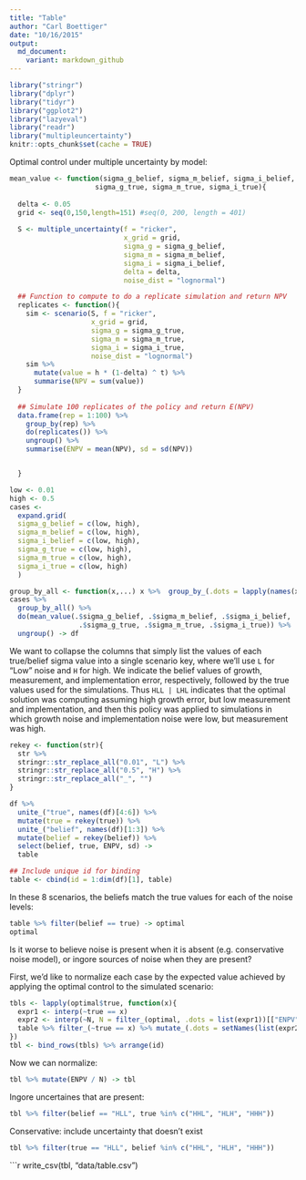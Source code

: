 ```yaml
---
title: "Table"
author: "Carl Boettiger"
date: "10/16/2015"
output: 
  md_document:
    variant: markdown_github
---
```


```r
library("stringr")
library("dplyr")
library("tidyr")
library("ggplot2")
library("lazyeval")
library("readr")
library("multipleuncertainty")
knitr::opts_chunk$set(cache = TRUE)
```



Optimal control under multiple uncertainty by model:


```r


mean_value <- function(sigma_g_belief, sigma_m_belief, sigma_i_belief,
                     sigma_g_true, sigma_m_true, sigma_i_true){
  
  delta <- 0.05
  grid <- seq(0,150,length=151) #seq(0, 200, length = 401)
  
  S <- multiple_uncertainty(f = "ricker", 
                            x_grid = grid, 
                            sigma_g = sigma_g_belief, 
                            sigma_m = sigma_m_belief, 
                            sigma_i = sigma_i_belief,
                            delta = delta,
                            noise_dist = "lognormal")

  ## Function to compute to do a replicate simulation and return NPV
  replicates <- function(){
    sim <- scenario(S, f = "ricker", 
                    x_grid = grid, 
                    sigma_g = sigma_g_true, 
                    sigma_m = sigma_m_true, 
                    sigma_i = sigma_i_true, 
                    noise_dist = "lognormal")
    sim %>% 
      mutate(value = h * (1-delta) ^ t) %>% 
      summarise(NPV = sum(value))
  }
  
  ## Simulate 100 replicates of the policy and return E(NPV)
  data.frame(rep = 1:100) %>% 
    group_by(rep) %>% 
    do(replicates()) %>% 
    ungroup() %>%
    summarise(ENPV = mean(NPV), sd = sd(NPV))


  }


```

```r
low <- 0.01
high <- 0.5
cases <-
  expand.grid(
  sigma_g_belief = c(low, high),
  sigma_m_belief = c(low, high),
  sigma_i_belief = c(low, high),
  sigma_g_true = c(low, high),
  sigma_m_true = c(low, high),
  sigma_i_true = c(low, high)
  )

group_by_all <- function(x,...) x %>%  group_by_(.dots = lapply(names(x), as.name))  
cases %>%
  group_by_all() %>%
  do(mean_value(.$sigma_g_belief, .$sigma_m_belief, .$sigma_i_belief,
                 .$sigma_g_true, .$sigma_m_true, .$sigma_i_true)) %>% 
  ungroup() -> df

```


We want to collapse the columns that simply list the values of each true/belief sigma value into a single scenario key, where we'll use `L` for "Low" noise and `H` for high.  We indicate the belief values of growth, measurement, and implementation error, respectively, followed by the true values used for the simulations. Thus `HLL | LHL` indicates that the optimal solution was computing assuming high growth error, but low measurement and implementation, and then this policy was applied to simulations in which growth noise and implementation noise were low, but measurement was high.  

```r

rekey <- function(str){
  str %>% 
  stringr::str_replace_all("0.01", "L") %>%
  stringr::str_replace_all("0.5", "H") %>%
  stringr::str_replace_all("_", "")
}

df %>% 
  unite_("true", names(df)[4:6]) %>% 
  mutate(true = rekey(true)) %>% 
  unite_("belief", names(df)[1:3]) %>% 
  mutate(belief = rekey(belief)) %>% 
  select(belief, true, ENPV, sd) -> 
  table

## Include unique id for binding
table <- cbind(id = 1:dim(df)[1], table)

```


In these 8 scenarios, the beliefs match the true values for each of the noise levels:

```r
table %>% filter(belief == true) -> optimal
optimal
```



Is it worse to believe noise is present when it is absent (e.g. conservative noise model), or ingore sources of noise when they are present?   

First, we'd like to normalize each case by the expected value achieved by applying the optimal control to the simulated scenario:

```r
tbls <- lapply(optimal$true, function(x){
  expr1 <- interp(~true == x)
  expr2 <- interp(~N, N = filter_(optimal, .dots = list(expr1))[["ENPV"]])
  table %>% filter_(~true == x) %>% mutate_(.dots = setNames(list(expr2), "N"))
})
tbl <- bind_rows(tbls) %>% arrange(id)

```

Now we can normalize: 

```r
tbl %>% mutate(ENPV / N) -> tbl
```

Ingore uncertaines that are present:

```r
tbl %>% filter(belief == "HLL", true %in% c("HHL", "HLH", "HHH"))
```

Conservative: include uncertainty that doesn't exist

```r
tbl %>% filter(true == "HLL", belief %in% c("HHL", "HLH", "HHH"))
```


```r
write_csv(tbl, "data/table.csv")
